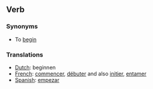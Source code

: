 ==Verb==

===Synonyms===

*To [[begin]]

===Translations===

*[[Dutch]]: beginnen
*[[French]]: [[commencer]], [[débuter]] and also [[initier]], [[entamer]]  
*[[Spanish]]: [[empezar]]